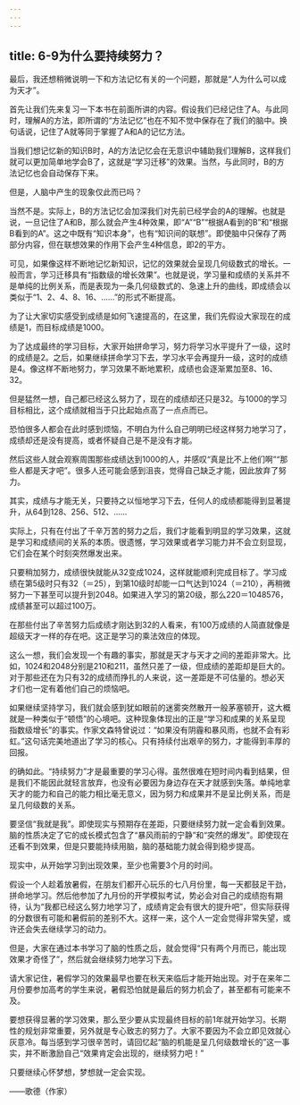 ```yaml
---
---
---
```

title: 6-9为什么要持续努力？
---




最后，我还想稍微说明一下和方法记忆有关的一个问题，那就是“人为什么可以成为天才”。

首先让我们先来复习一下本书在前面所讲的内容。假设我们已经记住了A。与此同时，理解A的方法，即所谓的“方法记忆”也在不知不觉中保存在了我们的脑中。换句话说，记住了A就等同于掌握了A和A的记忆方法。

当我们想记忆新的知识B时，A的方法记忆会在无意识中辅助我们理解B，这样我们就可以更加简单地学会B了，这就是“学习迁移”的效果。当然，与此同时，B的方法记忆也会自动保存下来。

但是，人脑中产生的现象仅此而已吗？

当然不是。实际上，B的方法记忆会加深我们对先前已经学会的A的理解。也就是说，一旦记住了A和B，那么就会产生4种效果，即“A”“B”“根据A看到的B”和“根据B看到的A”。这之中既有“知识本身”，也有“知识间的联想”。即使脑中只保存了两部分内容，但在联想效果的作用下会产生4种信息，即2的平方。



可见，如果像这样不断地记忆新知识，记忆的效果就会呈现几何级数式的增长。一般而言，学习迁移具有“指数级的增长效果”。也就是说，学习量和成绩的关系并不是单纯的比例关系，而是表现为一条几何级数式的、急速上升的曲线，即成绩会以类似于“1、2、4、8、16、……”的形式不断提高。



为了让大家切实感受到成绩是如何飞速提高的，在这里，我们先假设大家现在的成绩是1，而目标成绩是1000。

为了达成最终的学习目标，大家开始拼命学习，努力将学习水平提升了一级，这时的成绩是2。之后，如果继续拼命学习下去，学习水平会再提升一级，这时的成绩是4。像这样不断地努力，学习效果不断地累积，成绩也会逐渐累加至8、16、32。

但是猛然一想，自己都已经这么努力了，现在的成绩却还只是32。与1000的学习目标相比，这个成绩就相当于只比起始点高了一点点而已。

恐怕很多人都会在此时感到烦恼，不明白为什么自己明明已经这样努力地学习了，成绩却还是没有提高，或者怀疑自己是不是没有才能。

然后这些人就会观察周围那些成绩达到1000的人，并感叹“真是比不上他们啊”“那些人都是天才吧”。很多人还可能会感到沮丧，觉得自己缺乏才能，因此放弃了努力。

其实，成绩与才能无关，只要持之以恒地学习下去，任何人的成绩都能得到显著提升，从64到128、256、512、……

实际上，只有在付出了千辛万苦的努力之后，我们才能看到明显的学习效果，这就是学习和成绩间的关系的本质。很遗憾，学习效果或者学习能力并不会立刻显现，它们会在某个时刻突然爆发出来。

只要稍加努力，成绩很快就能从32变成1024，这样就能顺利完成目标了。学习成绩在第5级时只有32（＝25），到第10级时却能一口气达到1024（＝210），再稍微努力一下甚至可以提升到2048。如果进入学习的第20级，那么220＝1048576，成绩甚至可以超过100万。

在那些付出了辛苦努力后成绩才刚达到32的人看来，有100万成绩的人简直就像是超级天才一样的存在吧。这正是学习的乘法效应的体现。

这么一想，我们会发现一个有趣的事实，那就是天才与天才之间的差距非常大。比如，1024和2048分别是210和211，虽然只差了一级，但成绩的差距却是巨大的。对于那些还在为只有32的成绩而挣扎的人来说，这一差距是不可估量的。想必天才们也一定有着他们自己的烦恼吧。

如果继续坚持学习，我们就会感到犹如眼前的迷雾突然散开一般茅塞顿开，这大概就是一种类似于“顿悟”的心境吧。这种现象体现出的正是“学习和成果的关系呈现指数级增长”的事实。作家文森特曾说过：“如果没有阴霾和暴风雨，也就不会有彩虹。”这句话完美地道出了学习的核心。只有持续付出艰辛的努力，才能得到丰厚的回报。

的确如此。“持续努力”才是最重要的学习心得。虽然很难在短时间内看到结果，但是我们不能因此就轻言放弃，也没有必要因为身边存在天才就感到失落。单纯地拿天才的能力和自己的能力相比毫无意义，因为努力和成果并不是呈比例关系，而是呈几何级数的关系。

要坚信“我就是我”。即使现实与预期存在差距，只要继续努力就一定会看到效果。脑的性质决定了它的成长模式包含了“暴风雨前的宁静”和“突然的爆发”。即使现在还看不到效果，但是只要能持续用脑，脑的基础能力就会得到稳步提高。

现实中，从开始学习到出现效果，至少也需要3个月的时间。

假设一个人趁着放暑假，在朋友们都开心玩乐的七八月份里，每一天都鼓足干劲，拼命地学习。然后他参加了九月份的开学模拟考试，势必会对自己的成绩抱有期待，认为“我都已经这么努力地学习了，成绩肯定会有很大的提升吧”，但实际获得的分数很有可能和暑假前的差别不大。这样一来，这个人一定会觉得非常失望，或许还会失去继续学习的动力。

但是，大家在通过本书学习了脑的性质之后，就会觉得“只有两个月而已，能出现效果才奇怪了”，然后就会继续努力地学习下去。

请大家记住，暑假学习的效果最早也要在秋天来临后才能开始出现。对于在来年二月份要参加高考的学生来说，暑假恐怕就是最后的努力机会了，甚至都有可能来不及。

要想获得显著的学习效果，那么至少要从实现最终目标的前1年就开始学习。长期性的规划非常重要，另外就是专心致志的努力了。大家不要因为不会立即见效就心灰意冷。每当感到学习很辛苦时，请回忆起“脑的机能是呈几何级数增长的”这一事实，并不断激励自己“效果肯定会出现的，继续努力吧！”

只要继续心怀梦想，梦想就一定会实现。

——歌德（作家）